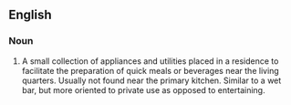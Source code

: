 {{also|morning-kitchen}}
==English==

===Noun===
{{en-noun}}

# A small collection of appliances and utilities placed in a residence to facilitate the preparation of quick meals or beverages near the living quarters. Usually not found near the primary kitchen. Similar to a wet bar, but more oriented to private use as opposed to entertaining.